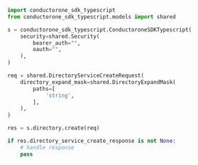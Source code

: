 ```python Create.py
import conductorone_sdk_typescript
from conductorone_sdk_typescript.models import shared

s = conductorone_sdk_typescript.ConductoroneSDKTypescript(
    security=shared.Security(
        bearer_auth="",
        oauth="",
    ),
)

req = shared.DirectoryServiceCreateRequest(
    directory_expand_mask=shared.DirectoryExpandMask(
        paths=[
            'string',
        ],
    ),
)

res = s.directory.create(req)

if res.directory_service_create_response is not None:
    # handle response
    pass
```
